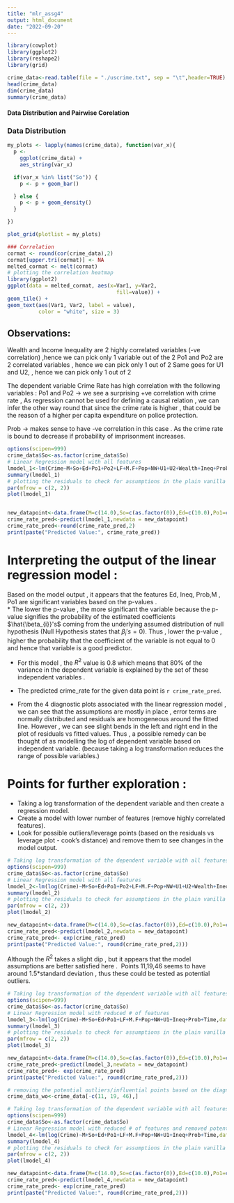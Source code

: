 ```yaml
---
title: "mlr_assg4"
output: html_document
date: "2022-09-20"
---
```


```r
library(cowplot)
library(ggplot2)
library(reshape2)
library(grid)
```


```r
crime_data<-read.table(file = "./uscrime.txt", sep = "\t",header=TRUE)
head(crime_data)
dim(crime_data)
summary(crime_data)
```

#### Data Distribution and Pairwise Corelation
### Data Distribution
```r
my_plots <- lapply(names(crime_data), function(var_x){
  p <- 
    ggplot(crime_data) +
    aes_string(var_x)

  if(var_x %in% list("So")) {
    p <- p + geom_bar()

  } else {
    p <- p + geom_density()
  } 

})

plot_grid(plotlist = my_plots)

### Correlation
cormat <- round(cor(crime_data),2)
cormat[upper.tri(cormat)] <- NA
melted_cormat <- melt(cormat)
# plotting the correlation heatmap
library(ggplot2)
ggplot(data = melted_cormat, aes(x=Var1, y=Var2,
                                   fill=value)) +
geom_tile() +
geom_text(aes(Var1, Var2, label = value),
          color = "white", size = 3)
```
## Observations: 
Wealth and Income Inequality are 2 highly correlated variables (-ve correlation) ,hence we can pick only 1 variable out of the 2
Po1 and Po2 are 2 correlated variables , hence we can pick only 1 out of 2 
Same goes for U1 and U2, , hence we can pick only 1 out of 2 

The dependent variable Crime Rate has high correlation with the following variables :
Po1 and Po2 -> we see a surprising +ve correlation with crime rate , As regression cannot be used for defining a causal relation , we can infer the other way round that since the crime rate is higher , that could be the reason of a higher per capita expenditure on police protection.

Prob -> makes sense to have -ve correlation in this case . As the crime rate is bound to decrease if probability of imprisonment increases.


```r
options(scipen=999)
crime_data$So<-as.factor(crime_data$So)
# Linear Regression model with all features
lmodel_1<-lm(Crime~M+So+Ed+Po1+Po2+LF+M.F+Pop+NW+U1+U2+Wealth+Ineq+Prob+Time,data=crime_data)
summary(lmodel_1)
# plotting the residuals to check for assumptions in the plain vanilla model with all features
par(mfrow = c(2, 2))
plot(lmodel_1)


new_datapoint<-data.frame(M=c(14.0),So=c(as.factor(0)),Ed=c(10.0),Po1=c(12.0),Po2=c(15.5),LF=c(0.640),M.F=c(94.0),Pop=c(150),NW=c(1.1),U1=c(0.120),U2=c(3.6),Wealth=c(3200),Ineq=c(20.1),Prob=c(0.04),Time=c(39.0))
crime_rate_pred<-predict(lmodel_1,newdata = new_datapoint)
crime_rate_pred<-round(crime_rate_pred,2)
print(paste("Predicted Value:", crime_rate_pred))
```
# Interpreting the output of the linear regression model : 
Based on the model output , it appears that the features Ed, Ineq, Prob,M , Po1 are significant variables based on the p-values . \
* The lower the p-value , the more significant the variable  because the p-value signifies the probability of the estimated coefficients $\hat{\beta_{i}}'s$ coming from the underlying assumed distribution of null hypothesis (Null Hypothesis states that $\beta_{i}'s=0$). Thus , lower the p-value , higher the probability that the coefficient of the variable is not equal to 0 and hence that variable is a good predictor.\

* For this model , the $R^{2}$ value is 0.8 which means that 80% of the variance in the dependent variable is explained by the set of these independent variables .\

* The predicted crime_rate for the given data point is `r crime_rate_pred`.\

* From the 4 diagnostic plots associated with the linear regression model , we can see that the assumptions are mostly in place , error terms are normally distributed and residuals are homogeneous around the fitted line. However , we can see slight bends in the left and right end in the plot of residuals vs fitted values. Thus , a possible remedy can be thought of as modelling the log of dependent variable based on independent variable. (because taking a log transformation reduces the range of possible variables.)

# Points for further exploration  : 
* Taking a log transformation of the dependent variable and then create a regression model.
* Create a model with lower number of features (remove highly correlated features).
* Look for possible outliers/leverage points (based on the residuals vs leverage plot - cook's distance) and remove them to see changes in the model output. 

```r
# Taking log transformation of the dependent variable with all features
options(scipen=999)
crime_data$So<-as.factor(crime_data$So)
# Linear Regression model with all features
lmodel_2<-lm(log(Crime)~M+So+Ed+Po1+Po2+LF+M.F+Pop+NW+U1+U2+Wealth+Ineq+Prob+Time,data=crime_data)
summary(lmodel_2)
# plotting the residuals to check for assumptions in the plain vanilla model with all features
par(mfrow = c(2, 2))
plot(lmodel_2)

new_datapoint<-data.frame(M=c(14.0),So=c(as.factor(0)),Ed=c(10.0),Po1=c(12.0),Po2=c(15.5),LF=c(0.640),M.F=c(94.0),Pop=c(150),NW=c(1.1),U1=c(0.120),U2=c(3.6),Wealth=c(3200),Ineq=c(20.1),Prob=c(0.04),Time=c(39.0))
crime_rate_pred<-predict(lmodel_2,newdata = new_datapoint)
crime_rate_pred<- exp(crime_rate_pred)
print(paste("Predicted Value:", round(crime_rate_pred,2)))
```
Although the $R^{2}$ takes a slight dip , but it appears that the model assumptions are better satisfied here .\ 
Points 11,19,46 seems to have around 1.5*standard deviation , thus these could be tested as potential outliers.

```r
# Taking log transformation of the dependent variable with all features
options(scipen=999)
crime_data$So<-as.factor(crime_data$So)
# Linear Regression model with reduced # of features
lmodel_3<-lm(log(Crime)~M+So+Ed+Po1+LF+M.F+Pop+NW+U1+Ineq+Prob+Time,data=crime_data)
summary(lmodel_3)
# plotting the residuals to check for assumptions in the plain vanilla model with all features
par(mfrow = c(2, 2))
plot(lmodel_3)

new_datapoint<-data.frame(M=c(14.0),So=c(as.factor(0)),Ed=c(10.0),Po1=c(12.0),Po2=c(15.5),LF=c(0.640),M.F=c(94.0),Pop=c(150),NW=c(1.1),U1=c(0.120),U2=c(3.6),Wealth=c(3200),Ineq=c(20.1),Prob=c(0.04),Time=c(39.0))
crime_rate_pred<-predict(lmodel_3,newdata = new_datapoint)
crime_rate_pred<- exp(crime_rate_pred)
print(paste("Predicted Value:", round(crime_rate_pred,2)))
```


```r
# removing the potential outliers/influential points based on the diagnostic plots of linear regression model
crime_data_wo<-crime_data[-c(11, 19, 46),]

# Taking log transformation of the dependent variable with all features
options(scipen=999)
crime_data$So<-as.factor(crime_data$So)
# Linear Regression model with reduced # of features and removed potential influential points.
lmodel_4<-lm(log(Crime)~M+So+Ed+Po1+LF+M.F+Pop+NW+U1+Ineq+Prob+Time,data=crime_data)
summary(lmodel_4)
# plotting the residuals to check for assumptions in the plain vanilla model with all features
par(mfrow = c(2, 2))
plot(lmodel_4)

new_datapoint<-data.frame(M=c(14.0),So=c(as.factor(0)),Ed=c(10.0),Po1=c(12.0),Po2=c(15.5),LF=c(0.640),M.F=c(94.0),Pop=c(150),NW=c(1.1),U1=c(0.120),U2=c(3.6),Wealth=c(3200),Ineq=c(20.1),Prob=c(0.04),Time=c(39.0))
crime_rate_pred<-predict(lmodel_4,newdata = new_datapoint)
crime_rate_pred<- exp(crime_rate_pred)
print(paste("Predicted Value:", round(crime_rate_pred,2)))

```